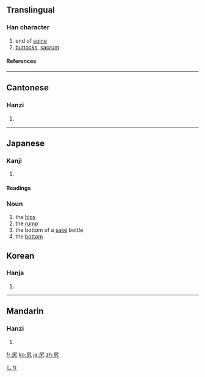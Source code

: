 ==Translingual==
===Han character===
{{Han char|rn=44|rad=尸|as=02|sn=5|four=7721<sub>7</sub>|canj=尸大弓 (SKN)}}
# end of [[spine]]
# [[buttocks]], [[sacrum]]
====References====
{{Han ref|kx=0300.020|dkj=07634|dj=0595.120|hdz=20965.050|uh=5C3B|ud=23611|bh=C975|bd=51573}}
----
==Cantonese==
===Hanzi===
{{yue-hanzi|jyut=|y=haau1}}
# {{defn|Cantonese}}
----
== Japanese ==
[[Category:1000_Japanese_basic_words|しり]]
=== Kanji ===
{{ja-kanji|grade=|rs=尸02}}
# {{defn|Japanese}} 
====Readings====
{{ja-readings|on=[[こう]] (kō)|kun=[[しり]] (shiri)}}



=== Noun ===
{{ja-noun|k|count=|hira=しり|kata=|rom=shiri|kanji=|kyu=|shin=|hidx=}}
#the [[hip|hips]]
#the [[rump]]
#the bottom of a [[saké]] bottle
#the [[bottom]]

==Korean==
===Hanja===
{{ko-hanja|hangeul=고|rv=go|mr=ko}}
# {{defn|Korean}}
----
==Mandarin==
===Hanzi===
{{cmn-hanzi|pin=[[kāo]] ([[kao1]]), [[yǐ]] ([[yi3]])|wg=k'ao<sup>1</sup>, i<sup>3</sup>}}
# {{defn|Mandarin}}

[[fr:尻]]
[[ko:尻]]
[[ja:尻]]
[[zh:尻]]